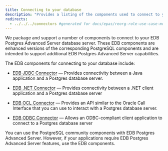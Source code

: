 ```yaml
---
title: Connecting to your database
description: "Provides a listing of the components used to connect to your EDB Postgres Advanced Server database server"
redirects:
  - ../../../connectors #generated for docs/epas/reorg-role-use-case-mode
---
```


We package and support a number of components to connect to your EDB Postgres Advanced Server database server. These EDB components are enhanced versions of the corresponding PostgreSQL components and are intended to support additional EDB Postgres Advanced Server capabilities.     

The EDB components for connecting to your database include:

- [EDB JDBC Connector](/jdbc_connector/latest/) &mdash; Provides connectivity between a Java application and a Postgres database server. 

- [EDB .NET Connector](/net_connector/latest/) &mdash; Provides connectivity between a .NET client application and a Postgres database server

- [EDB OCL Connector](/jdbc_connector/latest/) &mdash; Provides an API similar to the Oracle Call Interface that you can use to interact with a Postgres database server.

- [EDB ODBC Connector](/odbc_connector/latest/) &mdash; Allows an ODBC-compliant client application to connect to a Postgres database server

You can use the PostgreSQL community components with EDB Postgres Advanced Server. However, if your applications require EDB Postgres Advanced Server features, use the EDB components.



